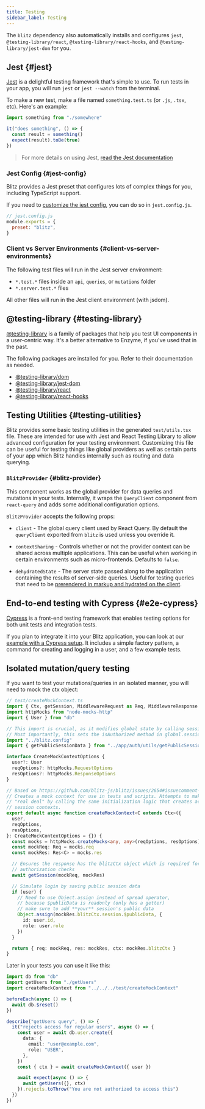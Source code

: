 ```yaml
---
title: Testing
sidebar_label: Testing
---
```


The `blitz` dependency also automatically installs and configures `jest`,
`@testing-library/react`, `@testing-library/react-hooks`, and
`@testing-library/jest-dom` for you.

## Jest {#jest}

[Jest](https://jestjs.io/) is a delightful testing framework that's simple
to use. To run tests in your app, you will run `jest` or `jest --watch`
from the terminal.

To make a new test, make a file named `something.test.ts` (or `.js`,
`.tsx`, etc). Here's an example:

```ts
import something from "./somewhere"

it("does something", () => {
  const result = something()
  expect(result).toBe(true)
})
```

> For more details on using Jest,
> [read the Jest documentation](https://jestjs.io/docs/en/using-matchers)

### Jest Config {#jest-config}

Blitz provides a Jest preset that configures lots of complex things for
you, including TypeScript support.

If you need to
[customize the jest config](https://jestjs.io/docs/en/configuration), you
can do so in `jest.config.js`.

```js
// jest.config.js
module.exports = {
  preset: "blitz",
}
```

### Client vs Server Environments {#client-vs-server-environments}

The following test files will run in the Jest server environment:

- `*.test.*` files inside an `api`, `queries`, or `mutations` folder
- `*.server.test.*` files

All other files will run in the Jest client environment (with jsdom).

## @testing-library {#testing-library}

[@testing-library](https://testing-library.com/docs/) is a family of
packages that help you test UI components in a user-centric way. It's a
better alternative to Enzyme, if you've used that in the past.

The following packages are installed for you. Refer to their documentation
as needed.

- [@testing-library/dom](https://testing-library.com/docs/dom-testing-library/intro)
- [@testing-library/jest-dom](https://testing-library.com/docs/ecosystem-jest-dom)
- [@testing-library/react](https://testing-library.com/docs/react-testing-library/intro)
- [@testing-library/react-hooks](https://react-hooks-testing-library.com/)

## Testing Utilities {#testing-utilities}

Blitz provides some basic testing utilities in the generated
`test/utils.tsx` file. These are intended for use with Jest and React
Testing Library to allow advanced configuration for your testing
environment. Customizing this file can be useful for testing things like
global providers as well as certain parts of your app which Blitz handles
internally such as routing and data querying.

### `BlitzProvider` {#blitz-provider}

This component works as the global provider for data queries and mutations
in your tests. Internally, it wraps the `QueryClient` component from
`react-query` and adds some additional configuration options.

`BlitzProvider` accepts the following props:

- `client` - The global query client used by React Query. By default the
  `queryClient` exported from `blitz` is used unless you override it.

- `contextSharing` - Controls whether or not the provider context can be
  shared across multiple applications. This can be useful when working in
  certain environments such as micro-frontends. Defaults to `false`.

- `dehydratedState` - The server state passed along to the application
  containing the results of server-side queries. Useful for testing
  queries that need to be
  [prerendered in markup and hydrated on the client](https://react-query.tanstack.com/guides/ssr#using-hydration).

## End-to-end testing with Cypress {#e2e-cypress}

[Cypress](https://www.cypress.io/) is a front-end testing framework that
enables testing options for both unit tests and integration tests.

If you plan to integrate it into your Blitz application, you can look at
our
[example with a Cypress setup](https://github.com/blitz-js/blitz/tree/canary/examples/cypress).
It includes a simple factory pattern, a command for creating and logging
in a user, and a few example tests.

## Isolated mutation/query testing

If you want to test your mutations/queries in an isolated manner, you will need to mock the ctx object:

```ts
// test/createMockContext.ts
import { Ctx, getSession, MiddlewareRequest as Req, MiddlewareResponse as Res } from "blitz"
import httpMocks from "node-mocks-http"
import { User } from "db"

// This import is crucial, as it modifies global state by calling sessionMiddleware
// Most importantly, this sets the isAuthorized method in global.sessionConfig
import "../blitz.config"
import { getPublicSessionData } from "../app/auth/utils/getPublicSessionData"

interface CreateMockContextOptions {
  user?: User
  reqOptions?: httpMocks.RequestOptions
  resOptions?: httpMocks.ResponseOptions
}

// Based on https://github.com/blitz-js/blitz/issues/2654#issuecomment-904426530
// Creates a mock context for use in tests and scripts. Attempts to make it the
// "real deal" by calling the same initialization logic that creates actual
// session contexts.
export default async function createMockContext<C extends Ctx>({
  user,
  reqOptions,
  resOptions,
}: CreateMockContextOptions = {}) {
  const mocks = httpMocks.createMocks<any, any>(reqOptions, resOptions)
  const mockReq: Req = mocks.req
  const mockRes: Res<C> = mocks.res

  // Ensures the response has the blitzCtx object which is required for
  // authorization checks
  await getSession(mockReq, mockRes)

  // Simulate login by saving public session data
  if (user) {
    // Need to use Object.assign instead of spread operator,
    // because $publicData is readonly (only has a getter)
    // make sure to add **your** session's public data
    Object.assign(mockRes.blitzCtx.session.$publicData, {
      id: user.id,
      role: user.role
    })
  }

  return { req: mockReq, res: mockRes, ctx: mockRes.blitzCtx }
}
```

Later in your tests you can use it like this:

```ts
import db from "db"
import getUsers from "./getUsers"
import createMockContext from "../../../test/createMockContext"

beforeEach(async () => {
  await db.$reset()
})

describe("getUsers query", () => {
  it("rejects access for regular users", async () => {
    const user = await db.user.create({
      data: {
        email: "user@example.com",
        role: "USER",
      },
    })
    const { ctx } = await createMockContext({ user })

    await expect(async () => {
      await getUsers({}, ctx)
    }).rejects.toThrow("You are not authorized to access this")
  })
})
```
